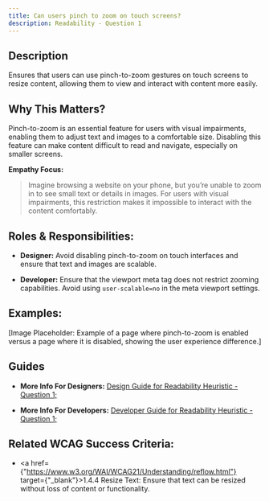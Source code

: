 ```yaml
---
title: Can users pinch to zoom on touch screens?
description: Readability - Question 1
---
```


## Description

Ensures that users can use pinch-to-zoom gestures on touch screens to resize content, allowing them to view and interact with content more easily.

## Why This Matters?

Pinch-to-zoom is an essential feature for users with visual impairments, enabling them to adjust text and images to a comfortable size. Disabling this feature can make content difficult to read and navigate, especially on smaller screens.

**Empathy Focus:**
> Imagine browsing a website on your phone, but you’re unable to zoom in to see small text or details in images. For users with visual impairments, this restriction makes it impossible to interact with the content comfortably.

## Roles & Responsibilities:

- **Designer:** Avoid disabling pinch-to-zoom on touch interfaces and ensure that text and images are scalable.

- **Developer:** Ensure that the viewport meta tag does not restrict zooming capabilities. Avoid using `user-scalable=no` in the meta viewport settings.

## Examples:

[Image Placeholder: Example of a page where pinch-to-zoom is enabled versus a page where it is disabled, showing the user experience difference.]

## Guides

- **More Info For Designers:** <a href="/docs/design-guide/readability/question-1">Design Guide for Readability Heuristic - Question 1;</a>

- **More Info For Developers:** <a href="/docs/developer-guide/readability/question-1">Developer Guide for Readability Heuristic - Question 1;</a>

## Related WCAG Success Criteria:

- <a href={"https://www.w3.org/WAI/WCAG21/Understanding/reflow.html"} target={"_blank"}>1.4.4 Resize Text</a>: Ensure that text can be resized without loss of content or functionality.
